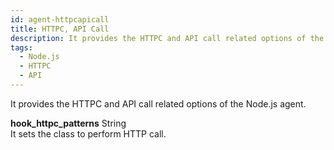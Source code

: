 ```yaml
---
id: agent-httpcapicall
title: HTTPC, API Call
description: It provides the HTTPC and API call related options of the Node.js agent.
tags:
  - Node.js
  - HTTPC
  - API
---
```


It provides the HTTPC and API call related options of the Node.js agent.

**hook_httpc_patterns** <span class='type'>String</span><br/>
It sets the class to perform HTTP call.
